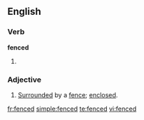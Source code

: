 ==English==
===Verb===
'''fenced'''
# {{past participle of|[[fence]]}}

===Adjective===
{{en-adj}}
# [[surrounded|Surrounded]] by a [[fence]]; [[enclosed]].

[[fr:fenced]]
[[simple:fenced]]
[[te:fenced]]
[[vi:fenced]]